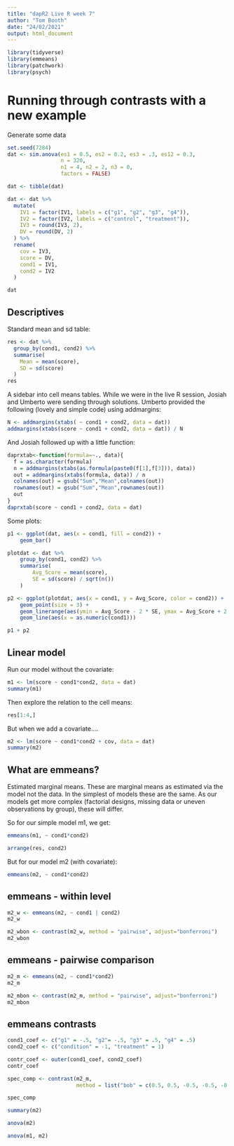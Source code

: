 ```yaml
---
title: "dapR2 Live R week 7"
author: "Tom Booth"
date: "24/02/2021"
output: html_document
---
```

```r
library(tidyverse)
library(emmeans)
library(patchwork)
library(psych)
```

# Running through contrasts with a new example

Generate some data

```r
set.seed(7284)
dat <- sim.anova(es1 = 0.5, es2 = 0.2, es3 = .3, es12 = 0.3, 
                 n = 320,
                 n1 = 4, n2 = 2, n3 = 0, 
                 factors = FALSE)

dat <- tibble(dat)

dat <- dat %>%
  mutate(
    IV1 = factor(IV1, labels = c("g1", "g2", "g3", "g4")),
    IV2 = factor(IV2, labels = c("control", "treatment")),
    IV3 = round(IV3, 2),
    DV = round(DV, 2)
  ) %>%
  rename(
    cov = IV3,
    score = DV,
    cond1 = IV1,
    cond2 = IV2
  )

dat
```


## Descriptives

Standard mean and sd table:

```r
res <- dat %>%
  group_by(cond1, cond2) %>%
  summarise(
    Mean = mean(score), 
    SD = sd(score)
  )
res
```

A sidebar into cell means tables. While we were in the live R session, Josiah and Umberto were sending through solutions. Umberto provided the following (lovely and simple code) using addmargins:

```r
N <- addmargins(xtabs( ~ cond1 + cond2, data = dat))
addmargins(xtabs(score ~ cond1 + cond2, data = dat)) / N
```

And Josiah followed up with a little function:

```r
daprxtab<-function(formula=~., data){
  f = as.character(formula)
  n = addmargins(xtabs(as.formula(paste0(f[1],f[3])), data))
  out = addmargins(xtabs(formula, data)) / n
  colnames(out) = gsub("Sum","Mean",colnames(out))
  rownames(out) = gsub("Sum","Mean",rownames(out))
  out
}
daprxtab(score ~ cond1 + cond2, data = dat)
```

Some plots:

```r
p1 <- ggplot(dat, aes(x = cond1, fill = cond2)) +
    geom_bar()

plotdat <- dat %>% 
    group_by(cond1, cond2) %>%
    summarise(
        Avg_Score = mean(score), 
        SE = sd(score) / sqrt(n())
    )

p2 <- ggplot(plotdat, aes(x = cond1, y = Avg_Score, color = cond2)) +
    geom_point(size = 3) +
    geom_linerange(aes(ymin = Avg_Score - 2 * SE, ymax = Avg_Score + 2 * SE)) +
    geom_line(aes(x = as.numeric(cond1)))

p1 + p2
```



## Linear model

Run our model without the covariate:

```r
m1 <- lm(score ~ cond1*cond2, data = dat)
summary(m1)
```

Then explore the relation to the cell means:

```r
res[1:4,]
```

But when we add a covariate....

```r
m2 <- lm(score ~ cond1*cond2 + cov, data = dat)
summary(m2)
```


## What are emmeans?
Estimated marginal means. These are marginal means as estimated via the model not the data. In the simplest of models these are the same. As our models get more complex (factorial designs, missing data or uneven observations by group), these will differ.

So for our simple model m1, we get:

```r
emmeans(m1, ~ cond1*cond2)
```

```r
arrange(res, cond2)
```

But for our model m2 (with covariate):

```r
emmeans(m2, ~ cond1*cond2)
```

## emmeans - within level

```r
m2_w <- emmeans(m2, ~ cond1 | cond2)
m2_w
```

```r
m2_wbon <- contrast(m2_w, method = "pairwise", adjust="bonferroni")
m2_wbon
```


## emmeans - pairwise comparison
```r
m2_m <- emmeans(m2, ~ cond1*cond2)
m2_m
```


```r
m2_mbon <- contrast(m2_m, method = "pairwise", adjust="bonferroni")
m2_mbon
```

## emmeans contrasts

```r
cond1_coef <- c("g1" = -.5, "g2"= -.5, "g3" = .5, "g4" = .5)
cond2_coef <- c("condition" = -1, "treatment" = 1)

contr_coef <- outer(cond1_coef, cond2_coef)
contr_coef

```

```r
spec_comp <- contrast(m2_m, 
                      method = list("bob" = c(0.5, 0.5, -0.5, -0.5, -0.5, -0.5, 0.5, 0.5)))

spec_comp
```

```r
summary(m2)
```

```r
anova(m2)

anova(m1, m2)
```

